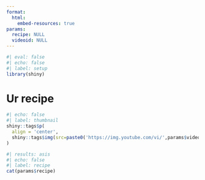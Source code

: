 ```yaml
---
format: 
  html:
    embed-resources: true
params:
  recipe: NULL
  videoid: NULL
---
```


```r
#| eval: false
#| echo: false
#| label: setup
library(shiny)
```

# Ur recipe

<!-- video thumbnail image -->
```r
#| echo: false
#| label: thumbnail
shiny::tags$p(
  align = 'center',
  shiny::tags$img(src=paste0('https://img.youtube.com/vi/',params$videoid,'/0.jpg'))
)
```

<!-- recipe -->
```r
#| results: asis
#| echo: false
#| label: recipe
cat(params$recipe)
```



<!--
```r
# library(httr)
# url="https://gist.githubusercontent.com/rt2zz/e0a1d6ab2682d2c47746950b84c0b6ee/raw/83b8b4814c3417111b9b9bef86a552608506603e/markdown-sample.md"
# response=GET(url)
# cat(content(response))
``` 
-->
